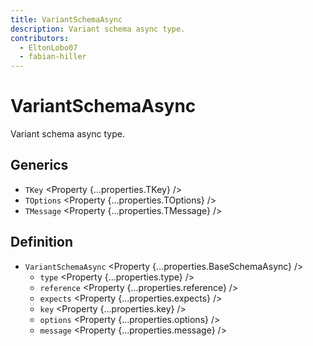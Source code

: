 ```yaml
---
title: VariantSchemaAsync
description: Variant schema async type.
contributors:
  - EltonLobo07
  - fabian-hiller
---
```



# VariantSchemaAsync

Variant schema async type.

## Generics

- `TKey` <Property {...properties.TKey} />
- `TOptions` <Property {...properties.TOptions} />
- `TMessage` <Property {...properties.TMessage} />

## Definition

- `VariantSchemaAsync` <Property {...properties.BaseSchemaAsync} />
  - `type` <Property {...properties.type} />
  - `reference` <Property {...properties.reference} />
  - `expects` <Property {...properties.expects} />
  - `key` <Property {...properties.key} />
  - `options` <Property {...properties.options} />
  - `message` <Property {...properties.message} />
